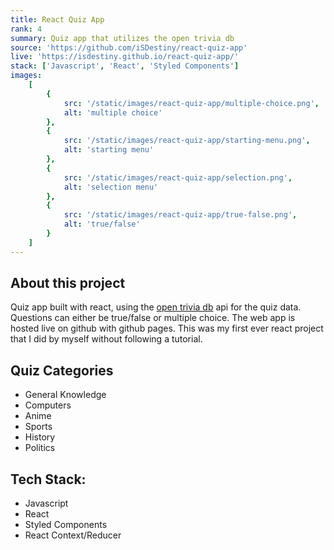 ```yaml
---
title: React Quiz App
rank: 4
summary: Quiz app that utilizes the open trivia db
source: 'https://github.com/iSDestiny/react-quiz-app'
live: 'https://isdestiny.github.io/react-quiz-app/'
stack: ['Javascript', 'React', 'Styled Components']
images:
    [
        {
            src: '/static/images/react-quiz-app/multiple-choice.png',
            alt: 'multiple choice'
        },
        {
            src: '/static/images/react-quiz-app/starting-menu.png',
            alt: 'starting menu'
        },
        {
            src: '/static/images/react-quiz-app/selection.png',
            alt: 'selection menu'
        },
        {
            src: '/static/images/react-quiz-app/true-false.png',
            alt: 'true/false'
        }
    ]
---
```


## About this project

Quiz app built with react, using the [open trivia db](https://opentdb.com/) api for the quiz data. Questions can either
be true/false or multiple choice. The web app is hosted live on github with github pages. This was my first ever react project
that I did by myself without following a tutorial.

## Quiz Categories

-   General Knowledge
-   Computers
-   Anime
-   Sports
-   History
-   Politics

## Tech Stack:

-   Javascript
-   React
-   Styled Components
-   React Context/Reducer
